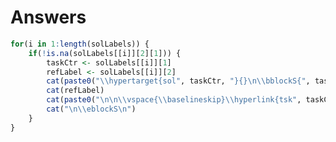 # Answers

```r
for(i in 1:length(solLabels)) {
    if(!is.na(solLabels[[i]][2][1])) {
        taskCtr <- solLabels[[i]][1]
        refLabel <- solLabels[[i]][2]
        cat(paste0("\\hypertarget{sol", taskCtr, "}{}\n\\bblockS{", taskCtr, "}\n"))
        cat(refLabel)
        cat(paste0("\n\n\\vspace{\\baselineskip}\\hyperlink{tsk", taskCtr, "}{\\buttonT{Return to task}}"))
        cat("\n\\eblockS\n")
    }
}
```

